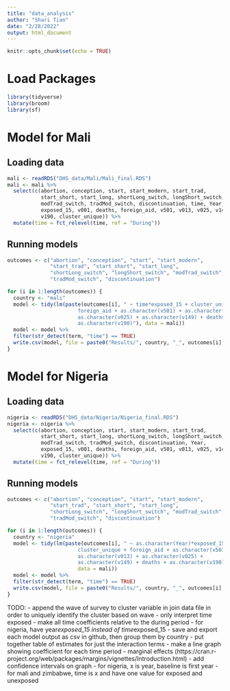 ```yaml
---
title: "data_analysis"
author: "Shari Tian"
date: "2/28/2022"
output: html_document
---
```


```r
knitr::opts_chunk$set(echo = TRUE)
```

# Load Packages

```r
library(tidyverse)
library(broom)
library(sf)
```


# Model for Mali

## Loading data

```r
mali <- readRDS("DHS_data/Mali/Mali_final.RDS")
mali <- mali %>%
  select(c(abortion, conception, start, start_modern, start_trad, 
           start_short, start_long, shortLong_switch, longShort_switch, 
           modTrad_switch, tradMod_switch, discontinuation, time, Year, 
           exposed_15, v001, deaths, foreign_aid, v501, v013, v025, v149, 
           v190, cluster_unique)) %>%
  mutate(time = fct_relevel(time, ref = "During"))
```

## Running models

```r
outcomes <- c("abortion", "conception", "start", "start_modern", 
              "start_trad", "start_short", "start_long", 
              "shortLong_switch", "longShort_switch", "modTrad_switch",
              "tradMod_switch", "discontinuation")

for (i in 1:length(outcomes)) {
  country <- "mali"
  model <- tidy(lm(paste(outcomes[i], " ~ time*exposed_15 + cluster_unique + 
                       foreign_aid + as.character(v501) + as.character(v013) + 
                       as.character(v025) + as.character(v149) + deaths + 
                       as.character(v190)"), data = mali))
  model <- model %>%
  filter(str_detect(term, "time") == TRUE)
  write.csv(model, file = paste0("Results/", country, "_", outcomes[i], ".csv"))
}
```


# Model for Nigeria

## Loading data

```r
nigeria <- readRDS("DHS_data/Nigeria/Nigeria_final.RDS")
nigeria <- nigeria %>%
  select(c(abortion, conception, start, start_modern, start_trad, 
           start_short, start_long, shortLong_switch, longShort_switch, 
           modTrad_switch, tradMod_switch, discontinuation, Year, 
           exposed_15, v001, deaths, foreign_aid, v501, v013, v025, v149, 
           v190, cluster_unique)) %>%
  mutate(time = fct_relevel(time, ref = "During"))
```

## Running models

```r
outcomes <- c("abortion", "conception", "start", "start_modern", 
              "start_trad", "start_short", "start_long", 
              "shortLong_switch", "longShort_switch", "modTrad_switch",
              "tradMod_switch", "discontinuation")

for (i in 1:length(outcomes)) {
  country <- "nigeria"
  model <- tidy(lm(paste(outcomes[i], " ~ as.character(Year)*exposed_15 + 
                       cluster_unique + foreign_aid + as.character(v501) +
                       as.character(v013) + as.character(v025) + 
                       as.character(v149) + deaths + as.character(v190)"), 
                       data = mali))
  model <- model %>%
  filter(str_detect(term, "time") == TRUE)
  write.csv(model, file = paste0("Results/", country, "_", outcomes[i], ".csv"))
}
```

TODO:
- append the wave of survey to cluster variable in join data file in order to uniquely identify the cluster based on wave
- only interpret time exposed
- make all time coefficients relative to the during period
- for nigeria, have year*exposed_15 instead of time*exposed_15
- save and export each model output as csv in github, then group them by country
- put together table of estimates for just the interaction terms 
- make a line graph showing coefficient for each time period - marginal effects (https://cran.r-project.org/web/packages/margins/vignettes/Introduction.html)
  - add confidence intervals on graph
  - for nigeria, x is year, baseline is first year 
  - for mali and zimbabwe, time is x and have one value for exposed and unexposed 